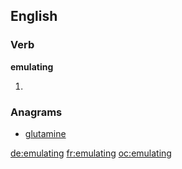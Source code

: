 ==English==

===Verb===
'''emulating'''

# {{present participle of|[[emulate]]}}

===Anagrams===
* [[glutamine#English|glutamine]]

[[de:emulating]]
[[fr:emulating]]
[[oc:emulating]]
